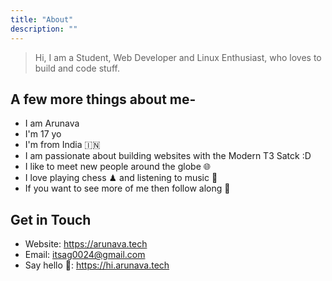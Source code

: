 ```yaml
---
title: "About"
description: ""
---
```



> Hi, I am a Student, Web Developer and Linux Enthusiast, who loves to build and code stuff.

## A few more things about me-

- I am Arunava
- I'm 17 yo
- I'm from India 🇮🇳
- I am passionate about building websites with the Modern T3 Satck :D
- I like to meet new people around the globe 🌐
- I love playing chess ♟ and listening to music 🎼
- If you want to see more of me then follow along 🚀

## Get in Touch

- Website: https://arunava.tech
- Email: itsag0024@gmail.com
- Say hello 👋: https://hi.arunava.tech
